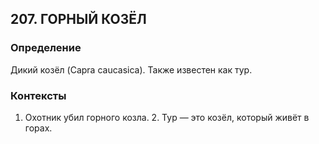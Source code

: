 ## 207. ГОРНЫЙ КОЗЁЛ
### Определение
Дикий козёл (Capra caucasica). Также известен как тур.

### Контексты
1. Охотник убил горного козла. 2. Тур — это козёл, который живёт в горах.

